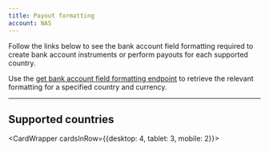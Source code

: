 ```yaml
---
title: Payout formatting
account: NAS
---
```


Follow the links below to see the bank account field formatting required to create bank account instruments or perform payouts for each supported country.

<TipBox>

Use the [get bank account field formatting endpoint](/bank-payouts/request-a-payout/get-bank-account-field-formatting) to retrieve the relevant formatting for a specified country and currency.

</TipBox>

---

## Supported countries

<CardWrapper cardsInRow={{desktop: 4, tablet: 3, mobile: 2}}>

<CountryCardLink
  url='/bank-payouts/payout-formatting/austria'
  type='Austria'
/>

<CountryCardLink
  url='/bank-payouts/payout-formatting/belgium'
  type='Belgium'
/>

<CountryCardLink
  url='/bank-payouts/payout-formatting/croatia'
  type='Croatia'
/>

<CountryCardLink
  url='/bank-payouts/payout-formatting/cyprus'
  type='Cyprus'
/>

<CountryCardLink
  url='/bank-payouts/payout-formatting/czech-republic'
  type='Czech Republic'
/>

<CountryCardLink
  url='/bank-payouts/payout-formatting/denmark'
  type='Denmark'
/>

<CountryCardLink
  url='/bank-payouts/payout-formatting/estonia'
  type='Estonia'
/>

<CountryCardLink
  url='/bank-payouts/payout-formatting/finland'
  type='Finland'
/>

<CountryCardLink
  url='/bank-payouts/payout-formatting/france'
  type='France'
/>

<CountryCardLink
  url='/bank-payouts/payout-formatting/germany'
  type='Germany'
/>

<CountryCardLink
  url='/bank-payouts/payout-formatting/greece'
  type='Greece'
/>

<CountryCardLink
  url='/bank-payouts/payout-formatting/hungary'
  type='Hungary'
/>

<CountryCardLink
  url='/bank-payouts/payout-formatting/iceland'
  type='Iceland'
/>

<CountryCardLink
  url='/bank-payouts/payout-formatting/ireland'
  type='Ireland'
/>

<CountryCardLink
  url='/bank-payouts/payout-formatting/italy'
  type='Italy'
/>

<CountryCardLink
  url='/bank-payouts/payout-formatting/latvia'
  type='Latvia'
/>

<CountryCardLink
  url='/bank-payouts/payout-formatting/liechtenstein'
  type='Liechtenstein'
/>

<CountryCardLink
  url='/bank-payouts/payout-formatting/lithuania'
  type='Lithuania'
/>

<CountryCardLink
  url='/bank-payouts/payout-formatting/luxembourg'
  type='Luxembourg'
/>

<CountryCardLink
  url='/bank-payouts/payout-formatting/malta'
  type='Malta'
/>

<CountryCardLink
  url='/bank-payouts/payout-formatting/monaco'
  type='Monaco'
/>

<CountryCardLink
  url='/bank-payouts/payout-formatting/netherlands'
  type='Netherlands'
/>

<CountryCardLink
  url='/bank-payouts/payout-formatting/norway'
  type='Norway'
/>

<CountryCardLink
  url='/bank-payouts/payout-formatting/poland'
  type='Poland'
/>

<CountryCardLink
  url='/bank-payouts/payout-formatting/portugal'
  type='Portugal'
/>

<CountryCardLink
  url='/bank-payouts/payout-formatting/romania'
  type='Romania'
/>

<CountryCardLink
  url='/bank-payouts/payout-formatting/san-marino'
  type='San Marino'
/>

<CountryCardLink
  url='/bank-payouts/payout-formatting/slovakia'
  type='Slovakia'
/>

<CountryCardLink
  url='/bank-payouts/payout-formatting/slovenia'
  type='Slovenia'
/>

<CountryCardLink
  url='/bank-payouts/payout-formatting/spain'
  type='Spain'
/>

<CountryCardLink
  url='/bank-payouts/payout-formatting/sweden'
  type='Sweden'
/>

<CountryCardLink
  url='/bank-payouts/payout-formatting/switzerland'
  type='Switzerland'
/>

<CountryCardLink
  url='/bank-payouts/payout-formatting/united-kingdom'
  type='United Kingdom'
/>

</CardWrapper>
